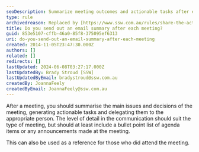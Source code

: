 ```yaml
---
seoDescription: Summarize meeting outcomes and actionable tasks after each gathering to boost productivity and collaboration.
type: rule
archivedreason: Replaced by [https://www.ssw.com.au/rules/share-the-action-items-that-came-up](/rules/share-the-action-items-that-came-up)
title: Do you send out an email summary after each meeting?
guid: 853e5107-cffb-46a0-85f8-375095ef6313
uri: do-you-send-out-an-email-summary-after-each-meeting
created: 2014-11-05T23:47:30.000Z
authors: []
related: []
redirects: []
lastUpdated: 2024-06-08T03:27:17.000Z
lastUpdatedBy: Brady Stroud [SSW]
lastUpdatedByEmail: bradystroud@ssw.com.au
createdBy: JoannaFeely
createdByEmail: JoannaFeely@ssw.com.au
---
```


After a meeting, you should summarise the main issues and decisions of the meeting, generating actionable tasks and delegating them to the appropriate person. The level of detail in the communication should suit the type of meeting, but should at least include a bullet point list of agenda items or any announcements made at the meeting.

This can also be used as a reference for those who did attend the meeting.
